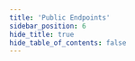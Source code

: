 ```yaml
---
title: 'Public Endpoints'
sidebar_position: 6
hide_title: true
hide_table_of_contents: false
---
```



<PageTitle
  iconUrl="img/lava-icon.svg"
  title="Public Endpoints"
  chainId="lava-mainnet-1"
  version="v5.3.0"
/>

<Endpoints
  api="https://lava-api.noders.services"
  rpc="https://lava-rpc.noders.services"
  grpc="https://lava-grpc.noders.services:443"
  jsonRpc=""
/>
